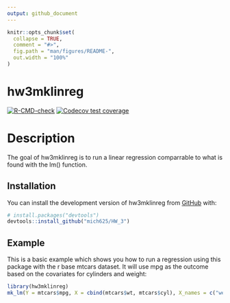 ```yaml
---
output: github_document 
---
```


<!-- README.md is generated from README.Rmd. Please edit that file -->

```r
knitr::opts_chunk$set(
  collapse = TRUE,
  comment = "#>",
  fig.path = "man/figures/README-",
  out.width = "100%"
)
```

# hw3mklinreg  

<!-- badges: start -->
[![R-CMD-check](https://github.com/mich625/HW_4/actions/workflows/R-CMD-check.yaml/badge.svg)](https://github.com/mich625/HW_4/actions/workflows/R-CMD-check.yaml)
[![Codecov test coverage](https://codecov.io/gh/mich625/HW_4/branch/main/graph/badge.svg)](https://app.codecov.io/gh/mich625/HW_4?branch=main)
<!-- badges: end -->

# Description
The goal of hw3mklinreg is to run a linear regression comparrable to what is found with the lm() function.

## Installation

You can install the development version of hw3mklinreg from [GitHub](https://github.com/) with:

``` r
# install.packages("devtools")
devtools::install_github("mich625/HW_3")
```

## Example

This is a basic example which shows you how to run a regression using this package with the r base mtcars dataset. It will use mpg as the outcome based on the covariates for cylinders and weight:

```r
library(hw3mklinreg)
mk_lm(Y = mtcars$mpg, X = cbind(mtcars$wt, mtcars$cyl), X_names = c("weight", "cylinders"))
```
